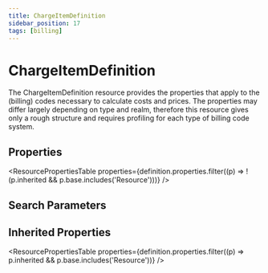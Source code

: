 ```yaml
---
title: ChargeItemDefinition
sidebar_position: 17
tags: [billing]
---
```



# ChargeItemDefinition

The ChargeItemDefinition resource provides the properties that apply to the (billing) codes necessary to calculate costs and prices. The properties may differ largely depending on type and realm, therefore this resource gives only a rough structure and requires profiling for each type of billing code system.

## Properties

<ResourcePropertiesTable
  properties={definition.properties.filter((p) => !(p.inherited && p.base.includes('Resource')))}
/>

## Search Parameters

<SearchParamsTable searchParams={definition.searchParameters} />

## Inherited Properties

<ResourcePropertiesTable properties={definition.properties.filter((p) => p.inherited && p.base.includes('Resource'))} />
